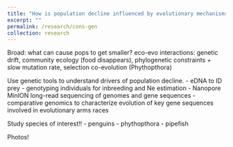 ```yaml
---
title: "How is population decline influenced by evolutionary mechanisms?"
excerpt: ""
permalink: /research/cons-gen
collection: research
---
```



Broad: what can cause pops to get smaller? eco-evo interactions: 
genetic drift, 
community ecology (food disappears), 
phylogenetic constraints + slow mutation rate, 
selection
co-evolution (Phythopthora)

Use genetic tools to understand drivers of population decline.
- eDNA to ID prey
- genotyping individuals for inbreeding and Ne estimation
- Nanopore MinION long-read sequencing of genomes and gene sequences 
- comparative genomics to characterize evolution of key gene sequences involved in evolutionary arms races

Study species of interest!!
- penguins
- phythopthora
- pipefish

Photos!


